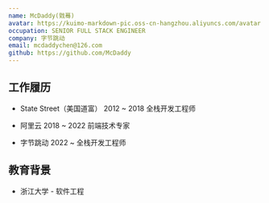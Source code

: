 ```yaml
---
name: McDaddy(戣蓦)
avatar: https://kuimo-markdown-pic.oss-cn-hangzhou.aliyuncs.com/avatar.jpg
occupation: SENIOR FULL STACK ENGINEER
company: 字节跳动
email: mcdaddychen@126.com
github: https://github.com/McDaddy
---
```


## 工作履历

- State Street（美国道富） 2012 ~ 2018  全栈开发工程师

- 阿里云  2018 ~ 2022   前端技术专家

- 字节跳动  2022 ~   全栈开发工程师

## 教育背景

- 浙江大学 - 软件工程